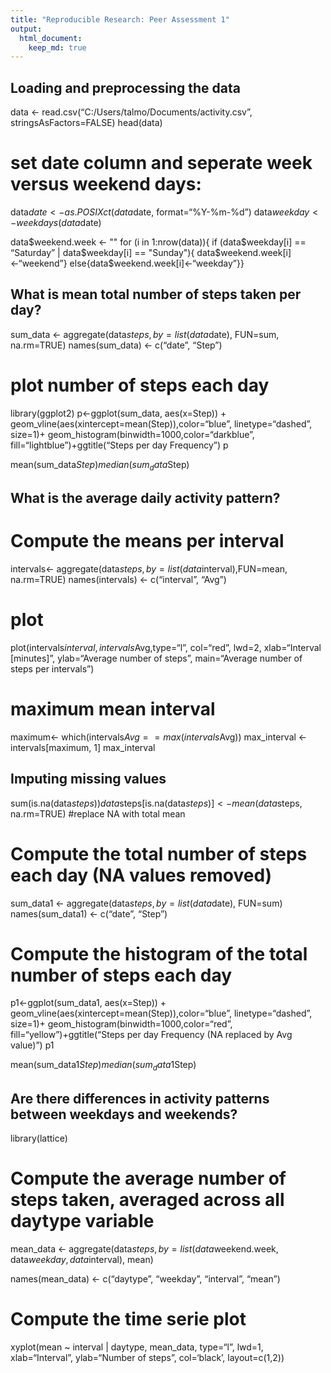 ```yaml
---
title: "Reproducible Research: Peer Assessment 1"
output: 
  html_document:
    keep_md: true
---
```



## Loading and preprocessing the data

data <- read.csv("C:/Users/talmo/Documents/activity.csv", stringsAsFactors=FALSE)
head(data)


# set date column and seperate week versus weekend days:
data$date <- as.POSIXct(data$date, format="%Y-%m-%d")
data$weekday<-weekdays(data$date)
    
data$weekend.week <- ""
for (i in 1:nrow(data)){
if (data$weekday[i] == "Saturday" | data$weekday[i] == "Sunday"){
    data$weekend.week[i]<-"weekend"}
    else{data$weekend.week[i]<-"weekday"}}



## What is mean total number of steps taken per day?

sum_data <- aggregate(data$steps, by=list(data$date), FUN=sum, na.rm=TRUE)
names(sum_data) <- c("date", "Step")

# plot number of steps each day
library(ggplot2)
p<-ggplot(sum_data, aes(x=Step)) + 
    geom_vline(aes(xintercept=mean(Step)),color="blue", linetype="dashed", size=1)+
    geom_histogram(binwidth=1000,color="darkblue", fill="lightblue")+ggtitle("Steps per day Frequency")
p


mean(sum_data$Step)
median(sum_data$Step)

## What is the average daily activity pattern?

# Compute the means per interval
intervals<- aggregate(data$steps,by=list(data$interval),FUN=mean, na.rm=TRUE)
names(intervals) <- c("interval", "Avg")

# plot
plot(intervals$interval, intervals$Avg,type="l", 
     col="red", 
     lwd=2, 
     xlab="Interval [minutes]", 
     ylab="Average number of steps", 
     main="Average number of steps per intervals")

# maximum mean interval
maximum<- which(intervals$Avg == max(intervals$Avg))
max_interval <- intervals[maximum, 1]
max_interval


## Imputing missing values

sum(is.na(data$steps))
data$steps[is.na(data$steps)]<-mean(data$steps, na.rm=TRUE) #replace NA with total mean


# Compute the total number of steps each day (NA values removed)
sum_data1 <- aggregate(data$steps, by=list(data$date), FUN=sum)
names(sum_data1) <- c("date", "Step")

# Compute the histogram of the total number of steps each day

p1<-ggplot(sum_data1, aes(x=Step)) + 
    geom_vline(aes(xintercept=mean(Step)),color="blue", linetype="dashed", size=1)+
    geom_histogram(binwidth=1000,color="red", fill="yellow")+ggtitle("Steps per day Frequency (NA replaced by Avg value)")
p1

mean(sum_data1$Step)
median(sum_data1$Step)


## Are there differences in activity patterns between weekdays and weekends?
library(lattice)

# Compute the average number of steps taken, averaged across all daytype variable
mean_data <- aggregate(data$steps, 
                       by=list(data$weekend.week, 
                               data$weekday, data$interval), mean)

names(mean_data) <- c("daytype", "weekday", "interval", "mean")

# Compute the time serie plot
xyplot(mean ~ interval | daytype, mean_data, 
       type="l", 
       lwd=1, 
       xlab="Interval", 
       ylab="Number of steps", 
       col='black',
       layout=c(1,2))

